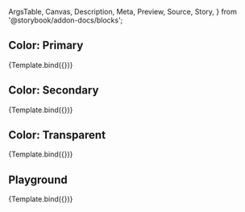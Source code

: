 <!-- @prettier -->

  ArgsTable,
  Canvas,
  Description,
  Meta,
  Preview,
  Source,
  Story,
} from '@storybook/addon-docs/blocks';


<Meta argTypes={argTypes} component={AppBar} title="Atoms/AppBar" />

<Description of={AppBar} />

## Color: Primary

<Canvas>
  <Story
    args={{
      color: 'primary',
    }}
    name="Color: Primary"
  >
    {Template.bind({})}
  </Story>
</Canvas>

## Color: Secondary

<Canvas>
  <Story
    args={{
      color: 'secondary',
    }}
    name="Color: Secondary"
  >
    {Template.bind({})}
  </Story>
</Canvas>

## Color: Transparent

<Canvas>
  <Story
    args={{
      color: 'transparent',
    }}
    name="Color: Transparent"
  >
    {Template.bind({})}
  </Story>
</Canvas>

## Playground

<Canvas isColumn>
  <Source language="jsx" story="Playground" />
  <Story name="Playground">{Template.bind({})}</Story>
  <ArgsTable story="Playground" />
</Canvas>
